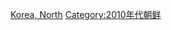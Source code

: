 {{Commonscat|2011 in North Korea}}
{{Year by category
|m=2
|c=0
|d=1
|y=1
|cat=朝鲜
|sortkey=Korea, North
|parent=21世纪各年朝鲜
|subcat=2011年亞洲
}}

[[Category:2011年各國|Korea, North]]
[[Category:2010年代朝鲜|Category:2010年代朝鲜]]